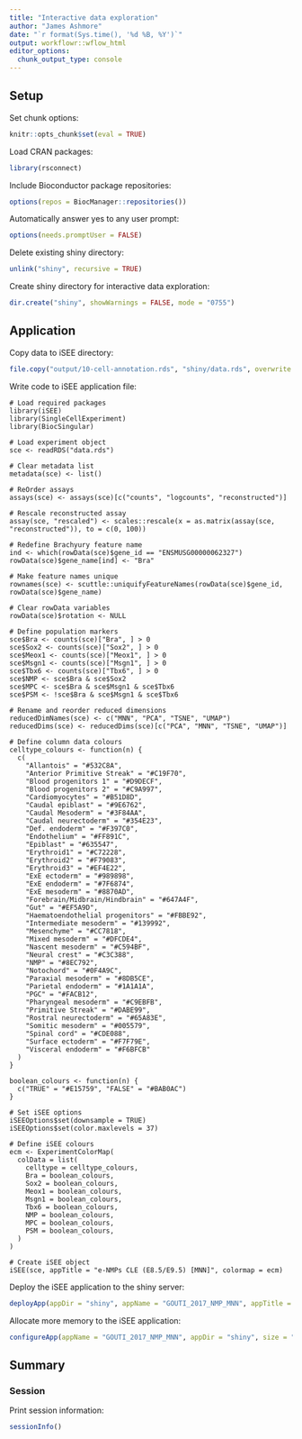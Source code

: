 ```yaml
---
title: "Interactive data exploration"
author: "James Ashmore"
date: "`r format(Sys.time(), '%d %B, %Y')`"
output: workflowr::wflow_html
editor_options:
  chunk_output_type: console
---
```


## Setup

Set chunk options:

```r
knitr::opts_chunk$set(eval = TRUE)
```

Load CRAN packages:

```r
library(rsconnect)
```

Include Bioconductor package repositories:

```r
options(repos = BiocManager::repositories())
```

Automatically answer yes to any user prompt:

```r
options(needs.promptUser = FALSE)
```

Delete existing shiny directory:

```r
unlink("shiny", recursive = TRUE)
```

Create shiny directory for interactive data exploration:

```r
dir.create("shiny", showWarnings = FALSE, mode = "0755")
```

## Application {.tabset}

Copy data to iSEE directory:

```r
file.copy("output/10-cell-annotation.rds", "shiny/data.rds", overwrite = TRUE)
```

Write code to iSEE application file:

```cat
# Load required packages
library(iSEE)
library(SingleCellExperiment)
library(BiocSingular)

# Load experiment object
sce <- readRDS("data.rds")

# Clear metadata list
metadata(sce) <- list()

# ReOrder assays
assays(sce) <- assays(sce)[c("counts", "logcounts", "reconstructed")]

# Rescale reconstructed assay
assay(sce, "rescaled") <- scales::rescale(x = as.matrix(assay(sce, "reconstructed")), to = c(0, 100))

# Redefine Brachyury feature name
ind <- which(rowData(sce)$gene_id == "ENSMUSG00000062327")
rowData(sce)$gene_name[ind] <- "Bra"

# Make feature names unique
rownames(sce) <- scuttle::uniquifyFeatureNames(rowData(sce)$gene_id, rowData(sce)$gene_name)

# Clear rowData variables
rowData(sce)$rotation <- NULL

# Define population markers
sce$Bra <- counts(sce)["Bra", ] > 0
sce$Sox2 <- counts(sce)["Sox2", ] > 0
sce$Meox1 <- counts(sce)["Meox1", ] > 0
sce$Msgn1 <- counts(sce)["Msgn1", ] > 0
sce$Tbx6 <- counts(sce)["Tbx6", ] > 0
sce$NMP <- sce$Bra & sce$Sox2
sce$MPC <- sce$Bra & sce$Msgn1 & sce$Tbx6
sce$PSM <- !sce$Bra & sce$Msgn1 & sce$Tbx6

# Rename and reorder reduced dimensions
reducedDimNames(sce) <- c("MNN", "PCA", "TSNE", "UMAP")
reducedDims(sce) <- reducedDims(sce)[c("PCA", "MNN", "TSNE", "UMAP")]

# Define column data colours
celltype_colours <- function(n) {
  c(
    "Allantois" = "#532C8A",
    "Anterior Primitive Streak" = "#C19F70",
    "Blood progenitors 1" = "#D9DECF",
    "Blood progenitors 2" = "#C9A997",
    "Cardiomyocytes" = "#B51D8D",
    "Caudal epiblast" = "#9E6762",
    "Caudal Mesoderm" = "#3F84AA",
    "Caudal neurectoderm" = "#354E23",
    "Def. endoderm" = "#F397C0",
    "Endothelium" = "#FF891C",
    "Epiblast" = "#635547",
    "Erythroid1" = "#C72228",
    "Erythroid2" = "#F79083",
    "Erythroid3" = "#EF4E22",
    "ExE ectoderm" = "#989898",
    "ExE endoderm" = "#7F6874",
    "ExE mesoderm" = "#8870AD",
    "Forebrain/Midbrain/Hindbrain" = "#647A4F",
    "Gut" = "#EF5A9D",
    "Haematoendothelial progenitors" = "#FBBE92",
    "Intermediate mesoderm" = "#139992",
    "Mesenchyme" = "#CC7818",
    "Mixed mesoderm" = "#DFCDE4",
    "Nascent mesoderm" = "#C594BF",
    "Neural crest" = "#C3C388",
    "NMP" = "#8EC792",
    "Notochord" = "#0F4A9C",
    "Paraxial mesoderm" = "#8DB5CE",
    "Parietal endoderm" = "#1A1A1A",
    "PGC" = "#FACB12",
    "Pharyngeal mesoderm" = "#C9EBFB",
    "Primitive Streak" = "#DABE99",
    "Rostral neurectoderm" = "#65A83E",
    "Somitic mesoderm" = "#005579",
    "Spinal cord" = "#CDE088",
    "Surface ectoderm" = "#F7F79E",
    "Visceral endoderm" = "#F6BFCB"
  )
}

boolean_colours <- function(n) {
  c("TRUE" = "#E15759", "FALSE" = "#BAB0AC")
}

# Set iSEE options
iSEEOptions$set(downsample = TRUE)
iSEEOptions$set(color.maxlevels = 37)

# Define iSEE colours
ecm <- ExperimentColorMap(
  colData = list(
    celltype = celltype_colours,
    Bra = boolean_colours, 
    Sox2 = boolean_colours, 
    Meox1 = boolean_colours, 
    Msgn1 = boolean_colours, 
    Tbx6 = boolean_colours, 
    NMP = boolean_colours, 
    MPC = boolean_colours, 
    PSM = boolean_colours, 
  )
)

# Create iSEE object
iSEE(sce, appTitle = "e-NMPs CLE (E8.5/E9.5) [MNN]", colormap = ecm)
```

Deploy the iSEE application to the shiny server:

```r
deployApp(appDir = "shiny", appName = "GOUTI_2017_NMP_MNN", appTitle = "e-NMPs CLE (E8.5/E9.5) [MNN]", launch.browser = FALSE, forceUpdate = TRUE)
```

Allocate more memory to the iSEE application:

```r
configureApp(appName = "GOUTI_2017_NMP_MNN", appDir = "shiny", size = "xlarge")
```

## Summary

### Session

Print session information:

```r
sessionInfo()
```
